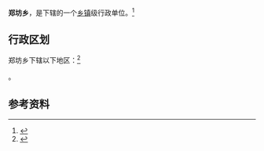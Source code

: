 {{中国乡级行政区|35/07/21/201/000}}

'''郑坊乡'''，是{{PRC admin/fullname|35/07/21/201/000|3}}下辖的一个[[乡镇|乡镇]]级行政单位。<ref>{{PRC admin/ref sgc|{{PRC admin/parent|35/07/21/201/000}}}}</ref>

== 行政区划 ==

郑坊乡下辖以下地区：<ref>{{PRC admin/ref sgc|35/07/21/201/000}}</ref>

{{PRC admin/children|35/07/21/201/000}}。

== 参考资料 ==

{{reflist}}

{{行政区划小作品}}
{{PRC admin/navcat|35/07/21/201/000}}